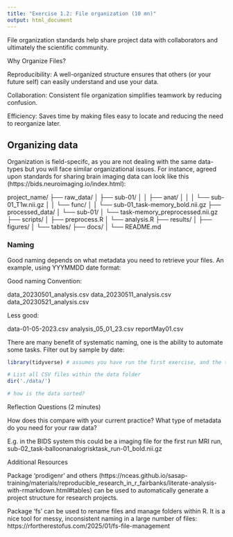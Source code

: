 ```yaml
---
title: "Exercise 1.2: File organization (10 mn)"
output: html_document
---
```


File organization standards help share project data with collaborators and ultimately the scientific community.

Why Organize Files?

Reproducibility: A well-organized structure ensures that others (or your future self) can easily understand and use your data.

Collaboration: Consistent file organization simplifies teamwork by reducing confusion.

Efficiency: Saves time by making files easy to locate and reducing the need to reorganize later.

## Organizing data
Organization is field-specifc, as you are not dealing with the same data-types but you will face similar organizational issues. For instance, agreed upon standards for sharing brain imaging data can look like this (https://bids.neuroimaging.io/index.html):

project_name/
├── raw_data/
│   ├── sub-01/
│   │   ├── anat/
│   │   │   └── sub-01_T1w.nii.gz
│   │   └── func/
│   │       └── sub-01_task-memory_bold.nii.gz 
├── processed_data/
│   └── sub-01/
│       └── task-memory_preprocessed.nii.gz
├── scripts/
│   ├── preprocess.R
│   └── analysis.R
├── results/
│   ├── figures/
│   └── tables/
├── docs/
│   └── README.md

### Naming 

Good naming depends on what metadata you need to retrieve your files. An example, using YYYMMDD date format:

Good naming Convention:

data_20230501_analysis.csv
data_20230511_analysis.csv
data_20230521_analysis.csv

Less good:

data-01-05-2023.csv
analysis_05_01_23.csv
reportMay01.csv

There are many benefit of systematic naming, one is the ability to automate some tasks. Filter out by sample by date: 

```r

library(tidyverse) # assumes you have run the first exercise, and the the working directory is set to the day1 folder

# List all CSV files within the data folder
dir('./data/') 

# how is the data sorted? 

```

Reflection Questions (2 minutes)

How does this compare with your current practice?
What type of metadata do you need for your raw data? 

E.g. in the BIDS system this could be a imaging file for the first run MRI run, sub-02_task-balloonanalogrisktask_run-01_bold.nii.gz

Additional Resources

Package 'prodigenr' and others (https://nceas.github.io/sasap-training/materials/reproducible_research_in_r_fairbanks/literate-analysis-with-rmarkdown.html#tables) can be used to automatically generate a project structure for research projects. 

Package 'fs' can be used to rename files and manage folders within R. It is a nice tool for messy, inconsistent naming in a large number of files: https://rfortherestofus.com/2025/01/fs-file-management

